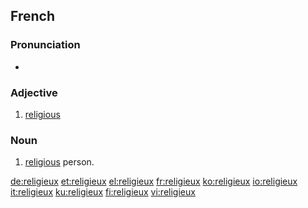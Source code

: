 ==French==

===Pronunciation===
* {{audio|Fr-religieux.ogg|Audio}}

===Adjective===
{{fr-adj|f=religieuse|mplural=religieux}}

# [[religious]]

===Noun===
{{fr-noun|m}}

# [[religious]] person.

[[de:religieux]]
[[et:religieux]]
[[el:religieux]]
[[fr:religieux]]
[[ko:religieux]]
[[io:religieux]]
[[it:religieux]]
[[ku:religieux]]
[[fi:religieux]]
[[vi:religieux]]